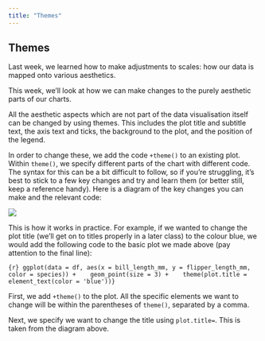 ```yaml
---
title: "Themes"
---
```


## Themes

Last week, we learned how to make adjustments to scales: how our data is mapped onto various aesthetics.

This week, we'll look at how we can make changes to the purely aesthetic parts of our charts.

All the aesthetic aspects which are not part of the data visualisation itself can be changed by using themes. This includes the plot title and subtitle text, the axis text and ticks, the background to the plot, and the position of the legend.

In order to change these, we add the code `+theme()` to an existing plot. Within `theme()`, we specify different parts of the chart with different code. The syntax for this can be a bit difficult to follow, so if you're struggling, it's best to stick to a few key changes and try and learn them (or better still, keep a reference handy). Here is a diagram of the key changes you can make and the relevant code:

![](images/ggplot2-theme-elements-reference-v2.png)

This is how it works in practice. For example, if we wanted to change the plot title (we'll get on to titles properly in a later class) to the colour blue, we would add the following code to the basic plot we made above (pay attention to the final line):

```{r} ggplot(data = df, aes(x = bill_length_mm, y = flipper_length_mm, color = species)) +    geom_point(size = 3) +    theme(plot.title = element_text(color = 'blue'))}
```

First, we add `+theme()` to the plot. All the specific elements we want to change will be within the parentheses of `theme()`, separated by a comma.

Next, we specify we want to change the title using `plot.title=`. This is taken from the diagram above.
